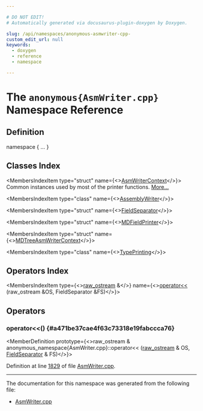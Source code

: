 ```yaml
---

# DO NOT EDIT!
# Automatically generated via docusaurus-plugin-doxygen by Doxygen.

slug: /api/namespaces/anonymous-asmwriter-cpp-
custom_edit_url: null
keywords:
  - doxygen
  - reference
  - namespace

---
```





# The `anonymous{AsmWriter.cpp}` Namespace Reference

<DoxygenPage pluginConfig={pluginConfig}>



## Definition

<CodeBlock>namespace &#123; ... &#125;</CodeBlock>

## Classes Index

<MembersIndex>

<MembersIndexItem
  type="struct"
  name={<><a href="/docs/api/structs/anonymous-namespace-asmwriter-cpp-/asmwritercontext">AsmWriterContext</a></>}>
Common instances used by most of the printer functions. <a href="/docs/api/structs/anonymous-namespace-asmwriter-cpp-/asmwritercontext/#details">More...</a>
</MembersIndexItem>

<MembersIndexItem
  type="class"
  name={<><a href="/docs/api/classes/anonymous-namespace-asmwriter-cpp-/assemblywriter">AssemblyWriter</a></>}>
</MembersIndexItem>

<MembersIndexItem
  type="struct"
  name={<><a href="/docs/api/structs/anonymous-namespace-asmwriter-cpp-/fieldseparator">FieldSeparator</a></>}>
</MembersIndexItem>

<MembersIndexItem
  type="struct"
  name={<><a href="/docs/api/structs/anonymous-namespace-asmwriter-cpp-/mdfieldprinter">MDFieldPrinter</a></>}>
</MembersIndexItem>

<MembersIndexItem
  type="struct"
  name={<><a href="/docs/api/structs/anonymous-namespace-asmwriter-cpp-/mdtreeasmwritercontext">MDTreeAsmWriterContext</a></>}>
</MembersIndexItem>

<MembersIndexItem
  type="class"
  name={<><a href="/docs/api/classes/anonymous-namespace-asmwriter-cpp-/typeprinting">TypePrinting</a></>}>
</MembersIndexItem>

</MembersIndex>

## Operators Index

<MembersIndex>

<MembersIndexItem
  type={<><a href="/docs/api/classes/llvm/raw-ostream">raw&#95;ostream</a> &amp;</>}
  name={<><a href="#a471be37cae4f63c73318e19fabccca76">operator&lt;&lt;</a> (raw&#95;ostream &amp;OS, FieldSeparator &amp;FS)</>}>
</MembersIndexItem>

</MembersIndex>


<SectionDefinition>

## Operators

### operator&lt;&lt;() {#a471be37cae4f63c73318e19fabccca76}

<MemberDefinition
  prototype={<>raw&#95;ostream &amp; anonymous&#95;namespace&#123;AsmWriter.cpp&#125;::operator&lt;&lt; (<a href="/docs/api/classes/llvm/raw-ostream">raw&#95;ostream</a> &amp; OS, <a href="/docs/api/structs/anonymous-namespace-asmwriter-cpp-/fieldseparator">FieldSeparator</a> &amp; FS)</>}>

Definition at line <a href="/docs/api/files/lib/lib/ir/asmwriter-cpp/#l01829">1829</a> of file <a href="/docs/api/files/lib/lib/ir/asmwriter-cpp">AsmWriter.cpp</a>.
</MemberDefinition>

</SectionDefinition>

<hr/>

The documentation for this namespace was generated from the following file:

<ul>
<li><a href="/docs/api/files/lib/lib/ir/asmwriter-cpp">AsmWriter.cpp</a></li>
</ul>

</DoxygenPage>
